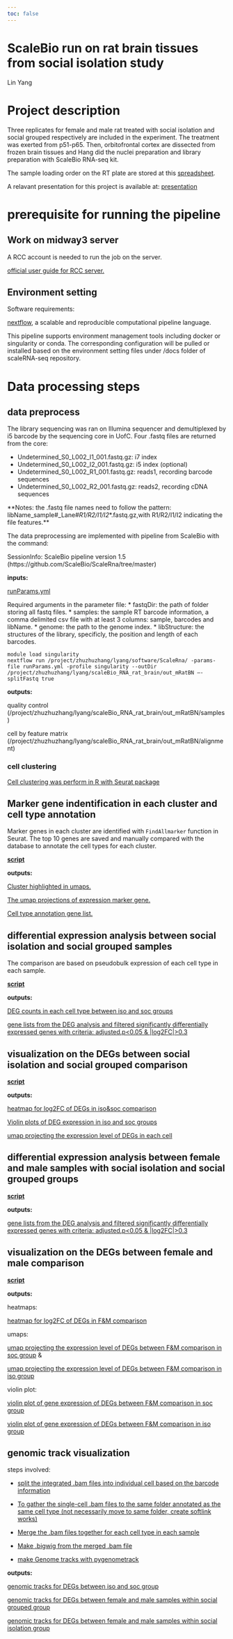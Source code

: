```yaml
---
toc: false
---
```


# ScaleBio run on rat brain tissues from social isolation study
Lin Yang

# Project description
Three replicates for female and male rat treated with social isolation and social grouped respectively are included in the experiment. The treatment was exerted from p51-p65. Then, orbitofrontal cortex are dissected from frozen brain tissues and Hang did the nuclei preparation and library preparation with ScaleBio RNA-seq kit.

The sample loading order on the RT plate are stored at this [spreadsheet](https://github.com/mmyoung/scaleBio-RNAseq-on-social_isolation-ratBrain/blob/master/data/9_6_24 12 OFC for ScaleRNA yield summary.xlsx).

A relavant presentation for this project is available at: [presentation](https://uchicago.box.com/s/o20tc5qjuk0ekn20dbln4atk9shx8sb1)


# prerequisite for running the pipeline

## Work on midway3 server

A RCC account is needed to run the job on the server.

[official user guide for RCC server.](https://rcc-uchicago.github.io/user-guide/)

## Environment setting

Software requirements: 

[nextflow](https://www.nextflow.io/docs/latest/install.html), a scalable and reproducible computational pipeline language.

This pipeline supports environment management tools including docker or singularity or conda. The corresponding configuration will be pulled or installed based on the environment setting files under /docs folder of scaleRNA-seq repository.

# Data processing steps
## data preprocess

The library sequencing was ran on Illumina sequencer and demultiplexed by i5 barcode by the sequencing core in UofC.
Four .fastq files are returned from the core: 

* Undetermined_S0_L002_I1_001.fastq.gz: i7 index
* Undetermined_S0_L002_I2_001.fastq.gz: i5 index (optional)
* Undetermined_S0_L002_R1_001.fastq.gz: reads1, recording barcode sequences
* Undetermined_S0_L002_R2_001.fastq.gz: reads2, recording cDNA sequences

**Notes: the .fastq file names need to follow the pattern: libName_sample#_Lane#_R1/R2/I1/I2_*.fastq.gz,with R1/R2/I1/I2 indicating the file features.**

The data preprocessing are implemented with pipeline from ScaleBio with the command:

SessionInfo: 
ScaleBio pipeline version 1.5 (https://github.com/ScaleBio/ScaleRna/tree/master)

**inputs:**

[runParams.yml](https://github.com/mmyoung/scaleBio-RNAseq-on-social_isolation-ratBrain/blob/master/script/runParams.yml)

Required arguments in the parameter file:
* fastqDir: the path of folder storing all fastq files.
* samples: the sample RT barcode information, a comma delimited csv file with at least 3 columns: sample, barcodes and libName.
* genome: the path to the genome index.
* libStructure: the structures of the library, specificly, the position and length of each barcodes.

```
module load singularity
nextflow run /project/zhuzhuzhang/lyang/software/ScaleRna/ -params-file runParams.yml -profile singularity --outDir /project/zhuzhuzhang/lyang/scaleBio_RNA_rat_brain/out_mRatBN —-splitFastq true
```

**outputs:**

quality control (/project/zhuzhuzhang/lyang/scaleBio_RNA_rat_brain/out_mRatBN/samples)

cell by feature matrix (/project/zhuzhuzhang/lyang/scaleBio_RNA_rat_brain/out_mRatBN/alignment)

### cell clustering

[Cell clustering was perform in R with Seurat package](cell_clustering.html)

## Marker gene indentification in each cluster and cell type annotation

Marker genes in each cluster are identified with `FindAllmarker` function in Seurat. The top 10 genes are saved and manually compared with the database to annotate the cell types for each cluster.

[**script**](cluster_annotation.html)

**outputs:**

[Cluster highlighted in umaps.](https://drive.google.com/file/d/1p-tYEjZUDYtx7mR7NflJWEPTR0LNpI-M/view?usp=drive_link)

[The umap projections of expression marker gene.](https://drive.google.com/file/d/1xW9gSP3w7PrulhY3mcOuhQFS0VB0sfg1/view?usp=drive_link)

[Cell type annotation gene list.](https://docs.google.com/spreadsheets/d/17Y31mBy9B0aljy72LLnAPNpoxCN6zZLhlXBFzCg-awM/edit?usp=drive_link)

## differential expression analysis between social isolation and social grouped samples

The comparison are based on pseudobulk expression of each cell type in each sample.

[**script**](DEG_analysis_iso_vs_soc.html)

**outputs:**

[DEG counts in each cell type between iso and soc groups](https://drive.google.com/file/d/1WzTyDMGrbLhniw3PyvdQhK68E4gdXiCn/view?usp=drive_link)

[gene lists from the DEG analysis and filtered significantly differentially expressed genes with criteria: adjusted.p<0.05 & |log2FC|>0.3](https://drive.google.com/drive/folders/1vyPnJ4aQlVgrAcMo2c_cSNqdUHIiz79B?usp=drive_link)


## visualization on the DEGs between social isolation and social grouped comparison

[**script**](iso_vs_soc_DEG_visualization.html)

**outputs:**

[heatmap for log2FC of DEGs in iso&soc comparison](https://drive.google.com/file/d/1OiL4bKcFYW8W-O-f-YtGFc5CgXv-2OYP/view?usp=drive_link)

[Violin plots of DEG expression in iso and soc groups](https://drive.google.com/file/d/12bkUK9wwWnwjBqQUuQmsxsbzI_nVF-8V/view?usp=drive_link)

[umap projecting the expression level of DEGs in each cell](https://drive.google.com/file/d/1XUcQwIZnNIeu8fGhCLbE9HwYXYf-RSao/view?usp=drive_link)

## differential expression analysis between female and male samples with social isolation and social grouped groups

[**script**](DEG_analysis_F_vs_M.html)

**outputs:**

[gene lists from the DEG analysis and filtered significantly differentially expressed genes with criteria: adjusted.p<0.05 & |log2FC|>0.3](https://drive.google.com/drive/folders/1R0_wEIfob2jwujwN7ijTYtl6ExWU-4Sz?usp=drive_link)


## visualization on the DEGs between female and male comparison

[**script**](sex_DEG_plot.html)

**outputs:**

heatmaps: 

[heatmap for log2FC of DEGs in F&M comparison](https://drive.google.com/drive/folders/1-MPa-pQrpmmMFsI-UmCmYJUmbA7dZKXz?usp=drive_link)

umaps: 

[umap projecting the expression level of DEGs between F&M comparison in soc group](https://drive.google.com/file/d/1ujv1Oxv-nIDN9WiGDA9KChfhR6LS5nWl/view?usp=drive_link) &

[umap projecting the expression level of DEGs between F&M comparison in iso group](https://drive.google.com/file/d/1vyZy_f4YklpoiqHshb8UcBFwxCYjaVjk/view?usp=drive_link)

violin plot: 

[violin plot of gene expression of DEGs between F&M comparison in soc group](https://drive.google.com/file/d/1GnPFiDTRAboEHK_34HY5XSBzRK9bS01T/view?usp=drive_link)

[violin plot of gene expression of DEGs between F&M comparison in iso group](https://drive.google.com/file/d/1elizpJDO6-6KoptOsUv8xzSR96Oi7R4r/view?usp=drive_link)

## genomic track visualization 

steps involved:

* [split the integrated .bam files into individual cell based on the barcode information](https://github.com/mmyoung/scaleBio-RNAseq-on-social_isolation-ratBrain/blob/master/script/workflow.sh)

* [To gather the single-cell .bam files to the same folder annotated as the same cell type (not necessarily move to same folder, create softlink works)](https://github.com/mmyoung/scaleBio-RNAseq-on-social_isolation-ratBrain/blob/master/script/run_bam_gather.sh)

* [Merge the .bam files together for each cell type in each sample](https://github.com/mmyoung/scaleBio-RNAseq-on-social_isolation-ratBrain/blob/master/script/samtools_merge.sh)

* [Make .bigwig from the merged .bam file](https://github.com/mmyoung/scaleBio-RNAseq-on-social_isolation-ratBrain/blob/master/script/make_bigwig.sh)

* [make Genome tracks with pygenometrack](https://github.com/mmyoung/scaleBio-RNAseq-on-social_isolation-ratBrain/blob/master/script/soc_FvsM_pygenometrack.sh)

**outputs:**

[genomic tracks for DEGs between iso and soc group](https://drive.google.com/drive/folders/1p_kkoN8zhyrLlQNvoj-Q3ZFO7TcZRzud?usp=drive_link)

[genomic tracks for DEGs between female and male samples within social grouped group](https://drive.google.com/drive/folders/1qkaMRzq55wz0G5NuLYIKtPtaJMTRg-qI?usp=drive_link)

[genomic tracks for DEGs between female and male samples within social isolation group](https://drive.google.com/drive/folders/1qZ92qN0spLHe23nCOtUvAFTnFiRIa_VZ?usp=drive_link)
